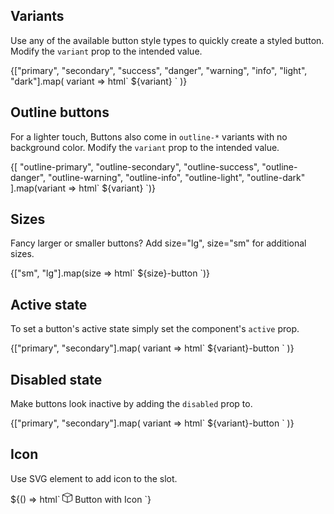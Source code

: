 ## Variants

Use any of the available button style types to quickly create a styled button. Modify the `variant` prop to the intended value.

<Canvas>
  <Story name="Variants">
    {["primary", "secondary", "success", "danger", "warning", "info", "light", "dark"].map(
      variant => html` <sgds-button .variant=${variant}> ${variant} </sgds-button> `
    )}
  </Story>
</Canvas>

## Outline buttons

For a lighter touch, Buttons also come in `outline-*` variants with no background color. Modify the `variant` prop to the intended value.

<Canvas>
  <Story name="Outline buttons">
    {[
      "outline-primary",
      "outline-secondary",
      "outline-success",
      "outline-danger",
      "outline-warning",
      "outline-info",
      "outline-light",
      "outline-dark"
    ].map(variant => html` <sgds-button .variant=${variant}> ${variant} </sgds-button> `)}
  </Story>
</Canvas>

## Sizes

Fancy larger or smaller buttons? Add size="lg", size="sm" for additional sizes.

<Canvas>
  <Story name="Sizes">
    {["sm", "lg"].map(size => html` <sgds-button .size=${size}> ${size}-button </sgds-button> `)}
  </Story>
</Canvas>

## Active state

To set a button's active state simply set the component's `active` prop.

<Canvas>
  <Story name="Active state">
    {["primary", "secondary"].map(
      variant => html` <sgds-button .variant=${variant} active> ${variant}-button </sgds-button> `
    )}
  </Story>
</Canvas>

## Disabled state

Make buttons look inactive by adding the `disabled` prop to.

<Canvas>
  <Story name="Disabled state">
    {["primary", "secondary"].map(
      variant => html` <sgds-button .variant=${variant} disabled> ${variant}-button </sgds-button> `
    )}
  </Story>
</Canvas>

## Icon

Use SVG element to add icon to the slot.


<Canvas>
  <Story name="Button with Icon">
    ${() => html`
      <sgds-button>
        <svg
          xmlns="http://www.w3.org/2000/svg"
          width="16"
          height="16"
          fill="currentColor"
          class="bi bi-box"
          viewBox="0 0 16 16"
        >
          <path d="M8.186 1.113a.5.5 0 0 0-.372 0L1.846 3.5 8 5.961 14.154 3.5 8.186 1.113zM15 4.239l-6.5 2.6v7.922l6.5-2.6V4.24zM7.5 14.762V6.838L1 4.239v7.923l6.5 2.6zM7.443.184a1.5 1.5 0 0 1 1.114 0l7.129 2.852A.5.5 0 0 1 16 3.5v8.662a1 1 0 0 1-.629.928l-7.185 2.874a.5.5 0 0 1-.372 0L.63 13.09a1 1 0 0 1-.63-.928V3.5a.5.5 0 0 1 .314-.464L7.443.184z" />
        </svg>
      Button with Icon
      </sgds-button>
    `}
  </Story>
</Canvas>

